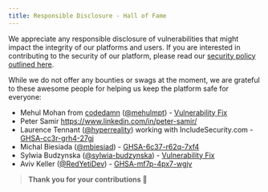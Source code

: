 ```yaml
---
title: Responsible Disclosure - Hall of Fame
---
```


We appreciate any responsible disclosure of vulnerabilities that might impact the integrity of our platforms and users. If you are interested in contributing to the security of our platform, please read our [security policy outlined here](/security/).

While we do not offer any bounties or swags at the moment, we are grateful to these awesome people for helping us keep the platform safe for everyone:

- Mehul Mohan from [codedamn](https://codedamn.com) ([@mehulmpt](https://twitter.com/mehulmpt)) - [Vulnerability Fix](https://github.com/freeCodeCamp/freeCodeCamp/blob/bb5a9e815313f1f7c91338e171bfe5acb8f3e346/client/src/components/Flash/index.js)
- Peter Samir https://www.linkedin.com/in/peter-samir/
- Laurence Tennant ([@hyperreality](https://github.com/hyperreality)) working with IncludeSecurity.com - [GHSA-cc3r-grh4-27gj](https://github.com/freeCodeCamp/freeCodeCamp/security/advisories/GHSA-cc3r-grh4-27gj)
- Michal Biesiada ([@mbiesiad](https://github.com/mbiesiad)) - [GHSA-6c37-r62q-7xf4](https://github.com/freeCodeCamp/freeCodeCamp/security/advisories/GHSA-6c37-r62q-7xf4)
- Sylwia Budzynska ([@sylwia-budzynska](https://github.com/sylwia-budzynska)) - [Vulnerability Fix](https://github.com/freeCodeCamp/demo-projects/pull/627)
- Aviv Keller ([@RedYetiDev](https://github.com/RedYetiDev)) - [GHSA-mf7p-4px7-wgjv](https://github.com/freeCodeCamp/chinese/security/advisories/GHSA-mf7p-4px7-wgjv)

> **Thank you for your contributions 🙏**
